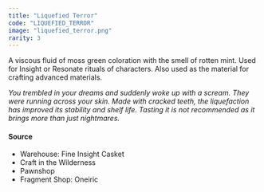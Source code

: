 ```yaml
---
title: "Liquefied Terror"
code: "LIQUEFIED_TERROR"
image: "liquefied_terror.png"
rarity: 3
---
```


A viscous fluid of moss green coloration with the smell of rotten mint. Used for Insight or Resonate rituals of characters. Also used as the material for crafting advanced materials.

_You trembled in your dreams and suddenly woke up with a scream. They were running across your skin. Made with cracked teeth, the liquefaction has improved its stability and shelf life. Tasting it is not recommended as it brings more than just nightmares._

#### Source

- Warehouse: Fine Insight Casket
- Craft in the Wilderness
- Pawnshop
- Fragment Shop: Oneiric
